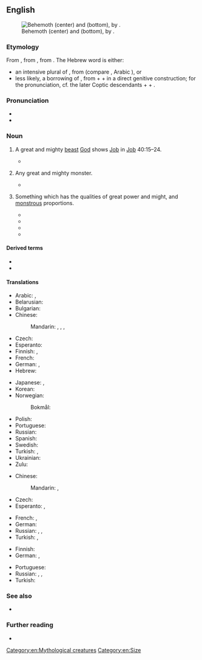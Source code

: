 ==English==
{{was wotd|2006|July|3}}
[[File:Behemoth3.jpg|thumb|Behemoth (center) and {{l|en|leviathan|Leviathan}} (bottom), by {{w|William Blake}}.]]

===Etymology===
From {{inh|en|enm|behemoth|behemoth, bemoth}}, from {{der|en|LL.|behemoth}}, from {{der|en|he|בְּהֵמוֹת|tr=behemót}}. The Hebrew word is either:
* an intensive plural of {{m|he|בְּהֵמָה||tr=behemá|beast}}, from {{der|en|sem-pro|-}} (compare {{cog|gez|ብህመ|t=to be dumb, to be speechless}}, Arabic {{ar-root|ب|ه|م}}), or
* less likely, a borrowing of {{der|en|egy|*pꜣ-jḥ-mw|<hiero>pA-i-H-E1-mw</hiero>|tr={{m|egy|*pꜣ-jḥ-mw}}|hippopotamus|lit=the ox of the water}}, from {{m|egy|pꜣ||definite article}} + {{m|egy|jḥ||ox, cattle}} + {{m|egy|mw||water}} in a direct genitive construction; for the pronunciation, cf. the later Coptic descendants {{m|cop|ⲡ-}} + {{m|cop|ⲉϩⲉ}} + {{m|cop|ⲙⲟⲟⲩ}}.

===Pronunciation===
* {{IPA|en|/bəˈhi(ː)məθ/|/ˈbiːəˌməθ/}}
* {{audio|en|en-us-behemoth.ogg|Audio (US)}}

===Noun===
{{en-noun}}

# {{lb|en|Bible}} A great and mighty [[beast]] [[God]] shows [[Job]] in [[Job]] 40:15–24.
#: {{cot|en|leviathan}}
#* {{RQ:King James Version|Job|40|15|18||page=645|column=1|passage=⸿ Beholde now '''Behemoth''' which I made with thee, hee eateth graſſe as an oxe. <br> Loe now, his ſtrength is in his loynes, and his force is in the nauell of his belly. <br> Hee moueth his taile like a Cedar: the ſinewes of his ſtones are wrapt together. <br> His bones are as ſtrong pieces of braſſe: his bones are like barres of iron.}}
# {{lb|en|by extension}} Any great and mighty monster.
#* {{quote-book|en|year=2001
|author=Eoin Colfer
|authorlink=Eoin Colfer
|title=Artemis Fowl
|page=58
|passage=Next she doused the smouldering troll with the contents of the restaurant's fire extinguisher, hoping the icy powder wouldn't revive the sleeping '''behemoth'''.}}
# {{lb|en|figurative}} Something which has the qualities of great power and might, and [[monstrous]] proportions.
#: {{syn|en|colossus|leviathan|mammoth|titan}}
#* {{quote-journal|en|date=2011-01-18
|first=Joe
|last=Lovejoy
|title=Cardiff City 0 Stoke City 2
|newspaper=Guardian Online
|url=http://www.guardian.co.uk/football/2011/jan/18/cardiff-city-stoke-city-fa-cup?intcmp=239
|page=
|passage=The diehards who did turn out were at least rewarded with a first sight of Jon Parkin, the '''behemoth''' striker signed from Preston, who scored a stunning goal on his debut at Norwich last weekend.}}
#* {{quote-book|en|year=2012
|author=James S. A. Corey
|authorlink=James S. A. Corey
|title=Gods of Risk
|isbn=9780316217651
|passage=The wide access corridors passed slowly, the conduits and pipes like the circulatory system of some vast planetary '''behemoth'''.}}
#* {{quote-journal|en|author=Parul Koul|title=We Built Google. This Is Not the Company We Want to Work For.|work=The New York Times|date=2021-01-04|url=https://www.nytimes.com/2021/01/04/opinion/google-union.html|issn=0362-4331|author2=Chewy Shaw|passage=We are the workers who built Alphabet. We write code, clean offices, serve food, drive buses, test self-driving cars and do everything needed to keep this '''behemoth''' running.}}
#* {{quote-av|en|author=Drachinifel|title=Guadalcanal Campaign - The Big Night Battle: Night 1 (IJN 3(?) : 2 USN)|date=10 March 2021|url=https://www.youtube.com/watch?v=Em_PuLURII4|archiveurl=https://web.archive.org/web/20221017005233/https://www.youtube.com/watch?v=Em_PuLURII4|archivedate=17 October 2022|accessdate=6 November 2022|time=14:35|text=''Hiei'' now loomed into the action, causing the leading U.S. destroyers to scatter before the oncoming '''behemoth''' lest they be run down.}}

====Derived terms====
* {{l|en|behemothian}}
* {{l|en|behemothic}}

====Translations====
{{trans-top|mighty beast in the Book of Job}}
* Arabic: {{t|ar|بَهِيمُوث|m}}, {{t|ar|بَهَمُوت|m}}
* Belarusian: {{t|be|бегемо́т|m}}
* Bulgarian: {{t|bg|бегемо́т|m}}
* Chinese:
*: Mandarin: {{t|cmn|貝西摩斯}}, {{t|cmn|贝西摩斯|tr=bèixīmósī}}, {{t+|cmn|巨獸}}, {{t+|cmn|巨兽|tr=jùshòu}}
* Czech: {{t|cs|behemot|m}}
* Esperanto: {{t|eo|behemoto}}
* Finnish: {{t+|fi|behemot}}, {{t+|fi|virtahepo}}
* French: {{t+|fr|Béhémoth}}
* German: {{t+|de|Behemoth}}, {{t+|de|Moloch|m}}
* Hebrew: {{t+|he|בְּהֵמוֹת|m|tr=behemót}}
{{trans-mid}}
* Japanese: {{t|ja|ベヘモット|tr=behemotto}}, {{t|ja|ベヒーモス|tr=behīmosu}}
* Korean: {{t|ko|베헤모스}}
* Norwegian:
*: Bokmål: {{t|nb|Behemot}}
* Polish: {{t|pl|Behemot|m}}
* Portuguese: {{t|pt|Beemôt|m}}
* Russian: {{t+|ru|бегемо́т|m}} {{qualifier|"hippopotamus" in modern Russian}}
* Spanish: {{t|es|behemot|f-p}} {{qualifier|rare}}
* Swedish: {{t+|sv|Behemot}}
* Turkish: {{t|tr|behemot}}, {{t|tr|dev yaratık}}
* Ukrainian: {{t+|uk|бегемо́т|m}}
* Zulu: {{t|zu|uBehemoti}}
{{trans-bottom}}

{{trans-top|mighty monster}}
* Chinese:
*: Mandarin: {{t+|cmn|巨獸}}, {{t+|cmn|巨兽|tr=jùshòu}}
* Czech: {{t|cs|obluda|f}}
* Esperanto: {{t|eo|behemo}}, {{t|eo|behemoto}}
{{trans-mid}}
* French: {{t|fr|béhémoth|m}}, {{t|fr|béhémot|m}}
* German: {{t|de|Riesentier|n}}
* Russian: {{t+|ru|чу́дище|n}}, {{t+|ru|чудо́вище|n}}, {{t+|ru|монстр|m}}
* Turkish: {{t+|tr|dev}}, {{t|tr|dev hayvan}}
{{trans-bottom}}

{{trans-top|something of great size and power}}
* Finnish: {{t+|fi|jättiläinen}}
* German: {{t+|de|Gigant|m}}, {{t+|de|Koloss|m}}
{{trans-mid}}
* Portuguese: {{t+|pt|mastodonte}}
* Russian: {{t+|ru|гига́нт|m}}, {{t+|ru|велика́н|m}}, {{t+|ru|исполи́н|m}}
* Turkish: {{t+|tr|dev}}
{{trans-bottom}}

===See also===
* {{l|en|leviathan}}

===Further reading===
* {{pedia}}

[[Category:en:Mythological creatures]]
[[Category:en:Size]]